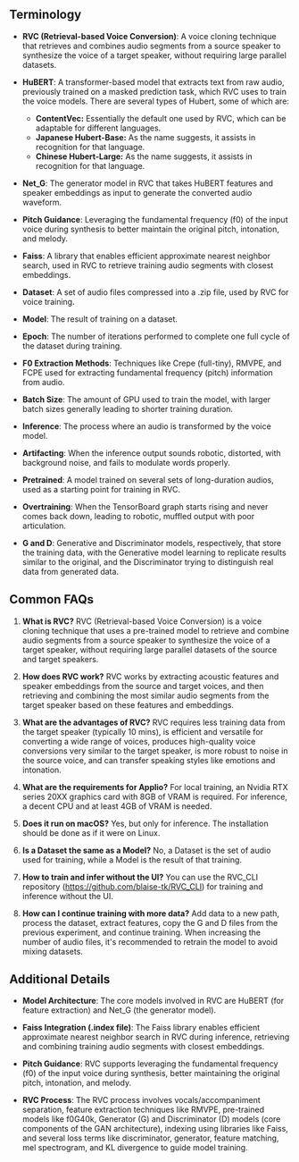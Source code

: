## Terminology

- **RVC (Retrieval-based Voice Conversion)**: A voice cloning technique that retrieves and combines audio segments from a source speaker to synthesize the voice of a target speaker, without requiring large parallel datasets.

- **HuBERT**: A transformer-based model that extracts text from raw audio, previously trained on a masked prediction task, which RVC uses to train the voice models. There are several types of Hubert, some of which are:

  - **ContentVec:** Essentially the default one used by RVC, which can be adaptable for different languages.
  - **Japanese Hubert-Base:** As the name suggests, it assists in recognition for that language.
  - **Chinese Hubert-Large:** As the name suggests, it assists in recognition for that language.

- **Net_G**: The generator model in RVC that takes HuBERT features and speaker embeddings as input to generate the converted audio waveform.

- **Pitch Guidance**: Leveraging the fundamental frequency (f0) of the input voice during synthesis to better maintain the original pitch, intonation, and melody.

- **Faiss**: A library that enables efficient approximate nearest neighbor search, used in RVC to retrieve training audio segments with closest embeddings.

- **Dataset**: A set of audio files compressed into a .zip file, used by RVC for voice training.

- **Model**: The result of training on a dataset.

- **Epoch**: The number of iterations performed to complete one full cycle of the dataset during training.

- **F0 Extraction Methods**: Techniques like Crepe (full-tiny), RMVPE, and FCPE used for extracting fundamental frequency (pitch) information from audio.

- **Batch Size**: The amount of GPU used to train the model, with larger batch sizes generally leading to shorter training duration.

- **Inference**: The process where an audio is transformed by the voice model.

- **Artifacting**: When the inference output sounds robotic, distorted, with background noise, and fails to modulate words properly.

- **Pretrained**: A model trained on several sets of long-duration audios, used as a starting point for training in RVC.

- **Overtraining**: When the TensorBoard graph starts rising and never comes back down, leading to robotic, muffled output with poor articulation.

- **G and D**: Generative and Discriminator models, respectively, that store the training data, with the Generative model learning to replicate results similar to the original, and the Discriminator trying to distinguish real data from generated data.

## Common FAQs

1. **What is RVC?**
   RVC (Retrieval-based Voice Conversion) is a voice cloning technique that uses a pre-trained model to retrieve and combine audio segments from a source speaker to synthesize the voice of a target speaker, without requiring large parallel datasets of the source and target speakers.

2. **How does RVC work?**
   RVC works by extracting acoustic features and speaker embeddings from the source and target voices, and then retrieving and combining the most similar audio segments from the target speaker based on these features and embeddings.

3. **What are the advantages of RVC?**
   RVC requires less training data from the target speaker (typically 10 mins), is efficient and versatile for converting a wide range of voices, produces high-quality voice conversions very similar to the target speaker, is more robust to noise in the source voice, and can transfer speaking styles like emotions and intonation.

4. **What are the requirements for Applio?**
   For local training, an Nvidia RTX series 20XX graphics card with 8GB of VRAM is required. For inference, a decent CPU and at least 4GB of VRAM is needed.

5. **Does it run on macOS?**
   Yes, but only for inference. The installation should be done as if it were on Linux.

6. **Is a Dataset the same as a Model?**
   No, a Dataset is the set of audio used for training, while a Model is the result of that training.

7. **How to train and infer without the UI?**
   You can use the RVC_CLI repository (https://github.com/blaise-tk/RVC_CLI) for training and inference without the UI.

8. **How can I continue training with more data?**
   Add data to a new path, process the dataset, extract features, copy the G and D files from the previous experiment, and continue training. When increasing the number of audio files, it's recommended to retrain the model to avoid mixing datasets.

## Additional Details

- **Model Architecture**: The core models involved in RVC are HuBERT (for feature extraction) and Net_G (the generator model).

- **Faiss Integration (.index file)**: The Faiss library enables efficient approximate nearest neighbor search in RVC during inference, retrieving and combining training audio segments with closest embeddings.

- **Pitch Guidance**: RVC supports leveraging the fundamental frequency (f0) of the input voice during synthesis, better maintaining the original pitch, intonation, and melody.

- **RVC Process**: The RVC process involves vocals/accompaniment separation, feature extraction techniques like RMVPE, pre-trained models like f0G40k, Generator (G) and Discriminator (D) models (core components of the GAN architecture), indexing using libraries like Faiss, and several loss terms like discriminator, generator, feature matching, mel spectrogram, and KL divergence to guide model training.
